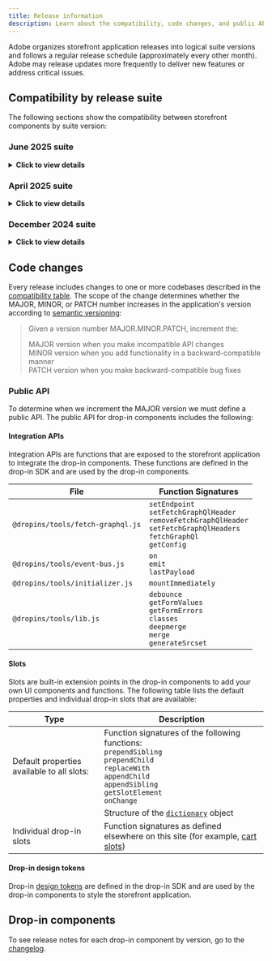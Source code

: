 ```yaml
---
title: Release information
description: Learn about the compatibility, code changes, and public APIs for Commerce Storefront releases.
---
```



Adobe organizes storefront application releases into logical suite versions and follows a regular release schedule (approximately every other month). Adobe may release updates more frequently to deliver new features or address critical issues. 

## Compatibility by release suite

The following sections show the compatibility between storefront components by suite version:

### June 2025 suite

<details>
<summary><strong>Click to view details</strong></summary>

<div style="margin-top: 1rem;">


</div>
</details>

### April 2025 suite

<details>
<summary><strong>Click to view details</strong></summary>

<div style="margin-top: 1rem;">

**Core compatibility:**
- **Adobe Commerce:** `2.4.7`
- **Storefront Compatibility Package:** `4.7.1`

**Drop-in SDK:**
- `@dropins/tools@0.42.0`
- `@dropins/build-tools@0.2.0`

**Drop-in components:**
- `@dropins/storefront-cart@1.2.2`
- `@dropins/storefront-checkout@1.3.0`
- `@dropins/storefront-order@1.0.5`
- `@dropins/storefront-payment-services@1.0.1`
- `@dropins/storefront-pdp@1.0.0`
- `@dropins/storefront-user-account@1.0.4`
- `@dropins/storefront-user-auth@1.0.6`

</div>
</details>

### December 2024 suite

<details>
<summary><strong>Click to view details</strong></summary>

<div style="margin-top: 1rem;">

**Core compatibility:**
- **Adobe Commerce:** `2.4.7`
- **Storefront Compatibility Package:** `4.7.0`

**Drop-in SDK:**
- `@dropins/tools@0.38.0`
- `@dropins/build-tools@0.1.1`

**Drop-in components:**
- `@dropins/storefront-cart@1.0.1`
- `@dropins/storefront-checkout@1.0.0`
- `@dropins/storefront-order@1.0.0`
- `@dropins/storefront-payment-services@1.0.1`
- `@dropins/storefront-pdp@1.0.0`
- `@dropins/storefront-user-account@1.0.0`
- `@dropins/storefront-user-auth@1.0.0`

</div>
</details>

## Code changes

Every release includes changes to one or more codebases described in the [compatibility table](/releases/#compatibility-table). The scope of the change determines whether the MAJOR, MINOR, or PATCH number increases in the application's version according to [semantic versioning](https://semver.org/):

> Given a version number MAJOR.MINOR.PATCH, increment the:
> 
> MAJOR version when you make incompatible API changes  
> MINOR version when you add functionality in a backward-compatible manner  
> PATCH version when you make backward-compatible bug fixes  

### Public API

To determine when we increment the MAJOR version we must define a public API. The public API for drop-in components includes the following:

#### Integration APIs

Integration APIs are functions that are exposed to the storefront application to integrate the drop-in components. These functions are defined in the drop-in SDK and are used by the drop-in components.

| File | Function Signatures |
|---|---|
| `@dropins/tools/fetch-graphql.js` | `setEndpoint`<br/>`setFetchGraphQlHeader`<br/>`removeFetchGraphQlHeader`<br/>`setFetchGraphQlHeaders`<br/>`fetchGraphQl`<br/>`getConfig` |
| `@dropins/tools/event-bus.js` | `on`<br/>`emit`<br/>`lastPayload` |
| `@dropins/tools/initializer.js` | `mountImmediately` |
| `@dropins/tools/lib.js` | `debounce`<br/>`getFormValues`<br/>`getFormErrors`<br/>`classes`<br/>`deepmerge`<br/>`merge`<br/>`generateSrcset` |

#### Slots

Slots are built-in extension points in the drop-in components to add your own UI components and functions. The following table lists the default properties and individual drop-in slots that are available:

| Type | Description |
|---|---|
| Default properties available to all slots: | Function signatures of the following functions:<br/>`prependSibling`<br/>`prependChild`<br/>`replaceWith`<br/>`appendChild`<br/>`appendSibling`<br/>`getSlotElement`<br/>`onChange` |
| | Structure of the [`dictionary`](/dropins/all/labeling/) object |
| Individual drop-in slots | Function signatures as defined elsewhere on this site (for example, [cart slots](https://experienceleague.adobe.com/developer/commerce/storefront/dropins/cart/slots/)) |

#### Drop-in design tokens

Drop-in [design tokens](/dropins/all/branding/#design-tokens) are defined in the drop-in SDK and are used by the drop-in components to style the storefront application.

## Drop-in components

To see release notes for each drop-in component by version, go to the [changelog](/releases/changelog/).